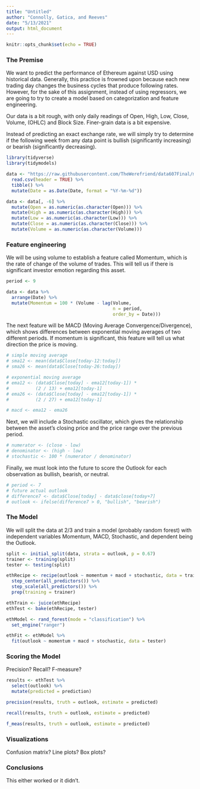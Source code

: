 ```yaml
---
title: "Untitled"
author: "Connolly, Gatica, and Reeves"
date: "5/13/2021"
output: html_document
---
```


```r
knitr::opts_chunk$set(echo = TRUE)
```

### The Premise

We want to predict the performance of Ethereum against USD using historical data.  Generally, this practice is frowned upon because each new trading day changes the business cycles that produce following rates.  However, for the sake of this assignment, instead of using regressors, we are going to try to create a model based on categorization and feature engineering.

Our data is a bit rough, with only daily readings of Open, High, Low, Close, Volume, (OHLC) and Block Size.  Finer-grain data is a bit expensive.

Instead of predicting an exact exchange rate, we will simply try to determine if the following week from any data point is bullish (significantly increasing) or bearish (significantly decreasing).

```r
library(tidyverse)
library(tidymodels)

data <- "https://raw.githubusercontent.com/TheWerefriend/data607Final/main/ETH-USD.csv" %>%
  read.csv(header = TRUE) %>%
  tibble() %>%
  mutate(Date = as.Date(Date, format = "%Y-%m-%d"))

data <- data[, -6] %>%
  mutate(Open = as.numeric(as.character(Open))) %>%
  mutate(High = as.numeric(as.character(High))) %>%
  mutate(Low = as.numeric(as.character(Low))) %>%
  mutate(Close = as.numeric(as.character(Close))) %>%
  mutate(Volume = as.numeric(as.character(Volume)))
```

### Feature engineering

We will be using volume to establish a feature called Momentum, which is the rate of change of the volume of trades.  This will tell us if there is significant investor emotion regarding this asset.

```r
period <- 9

data <- data %>%
  arrange(Date) %>%
  mutate(Momentum = 100 * (Volume - lag(Volume, 
                                        n = period,
                                        order_by = Date)))
```

The next feature will be MACD (Moving Average Convergence/Divergence), which shows differences between exponential moving averages of two different periods.  If momentum is significant, this feature will tell us what direction the price is moving.

```r
# simple moving average
# sma12 <- mean(data$Close[today-12:today])
# sma26 <- mean(data$Close[today-26:today])

# exponential moving average
# ema12 <- (data$Close[today] - ema12[today-1]) *
#          (2 / 13) + ema12[today-1]
# ema26 <- (data$Close[today] - ema12[today-1]) *
#          (2 / 27) + ema12[today-1]

# macd <- ema12 - ema26
```

Next, we will include a Stochastic oscillator, which gives the relationship between the asset's closing price and the price range over the previous period.

```r
# numerator <- (close - low)
# denominator <- (high - low)
# stochastic <- 100 * (numerator / denominator)
```

Finally, we must look into the future to score the Outlook for each observation as bullish, bearish, or neutral.

```r
# period <- 7
# future actual outlook
# difference7 <- data$Close[today] - data$close[today+7]
# outlook <- ifelse(difference7 > 0, "bullish", "bearish")
```

### The Model

We will split the data at 2/3 and train a model (probably random forest) with independent variables Momentum, MACD, Stochastic, and dependent being the Outlook.

```r
split <- initial_split(data, strata = outlook, p = 0.67)
trainer <- training(split)
tester <- testing(split)

ethRecipe <- recipe(outlook ~ momentum + macd + stochastic, data = trainer) %>%
  step_center(all_predictors()) %>%
  step_scale(all_predictors()) %>%
  prep(training = trainer)

ethTrain <- juice(ethRecipe)
ethTest <- bake(ethRecipe, tester)

ethModel <- rand_forest(mode = "classification") %>%
  set_engine("ranger")

ethFit <- ethModel %>%
  fit(outlook ~ momentum + macd + stochastic, data = tester)
```

### Scoring the Model

Precision? Recall? F-measure?

```r
results <- ethTest %>%
  select(outlook) %>%
  mutate(predicted = prediction)

precision(results, truth = outlook, estimate = predicted)

recall(results, truth = outlook, estimate = predicted)

f_meas(results, truth = outlook, estimate = predicted)
```

### Visualizations

Confusion matrix? Line plots? Box plots?

### Conclusions

This either worked or it didn't.